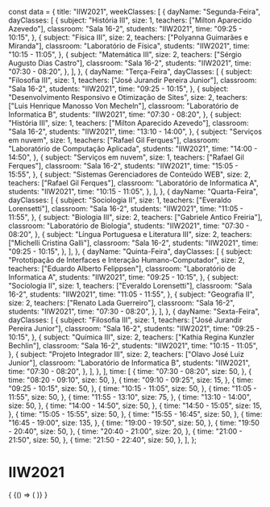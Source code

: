 const data = {
  title: "IIW2021",
  weekClasses: [
    {
      dayName: "Segunda-Feira",
      dayClasses: [
        {
          subject: "História III",
          size: 1,
          teachers: ["Milton Aparecido Azevedo"],
          classroom: "Sala 16-2",
          students: "IIW2021",
          time: "09:25 - 10:15",
        },
        {
          subject: "Física III",
          size: 2,
          teachers: ["Polyanna Guimarães e Miranda"],
          classroom: "Laboratório de Física",
          students: "IIW2021",
          time: "10:15 - 11:05",
        },
        {
          subject: "Matemática III",
          size: 2,
          teachers: ["Sérgio Augusto Dias Castro"],
          classroom: "Sala 16-2",
          students: "IIW2021",
          time: "07:30 - 08:20",
        },
      ],
    },
    {
      dayName: "Terça-Feira",
      dayClasses: [
        {
          subject: "Filosofia III",
          size: 1,
          teachers: ["José Jurandir Pereira Junior"],
          classroom: "Sala 16-2",
          students: "IIW2021",
          time: "09:25 - 10:15",
        },
        {
          subject: "Desenvolvimento Responsivo e Otimização de Sites",
          size: 2,
          teachers: ["Luis Henrique Manosso Von Mecheln"],
          classroom: "Laboratório de Informatica B",
          students: "IIW2021",
          time: "07:30 - 08:20",
        },
        {
          subject: "História III",
          size: 1,
          teachers: ["Milton Aparecido Azevedo"],
          classroom: "Sala 16-2",
          students: "IIW2021",
          time: "13:10 - 14:00",
        },
        {
          subject: "Serviços em nuvem",
          size: 1,
          teachers: ["Rafael Gil Ferques"],
          classroom: "Laboratório de Computação Aplicada",
          students: "IIW2021",
          time: "14:00 - 14:50",
        },
        {
          subject: "Serviços em nuvem",
          size: 1,
          teachers: ["Rafael Gil Ferques"],
          classroom: "Sala 16-2",
          students: "IIW2021",
          time: "15:05 - 15:55",
        },
        {
          subject: "Sistemas Gerenciadores de Conteúdo WEB",
          size: 2,
          teachers: ["Rafael Gil Ferques"],
          classroom: "Laboratório de Informatica A",
          students: "IIW2021",
          time: "10:15 - 11:05",
        },
      ],
    },
    {
      dayName: "Quarta-Feira",
      dayClasses: [
        {
          subject: "Sociologia II",
          size: 1,
          teachers: ["Everaldo Lorensetti"],
          classroom: "Sala 16-2",
          students: "IIW2021",
          time: "11:05 - 11:55",
        },
        {
          subject: "Biologia III",
          size: 2,
          teachers: ["Gabriele Antico Freiria"],
          classroom: "Laboratório de Biologia",
          students: "IIW2021",
          time: "07:30 - 08:20",
        },
        {
          subject: "Língua Portuguesa e Literatura III",
          size: 2,
          teachers: ["Michelli Cristina Galli"],
          classroom: "Sala 16-2",
          students: "IIW2021",
          time: "09:25 - 10:15",
        },
      ],
    },
    {
      dayName: "Quinta-Feira",
      dayClasses: [
        {
          subject: "Prototipação de Interfaces e Interação Humano-Computador",
          size: 2,
          teachers: ["Eduardo Alberto Felippsen"],
          classroom: "Laboratório de Informatica A",
          students: "IIW2021",
          time: "09:25 - 10:15",
        },
        {
          subject: "Sociologia II",
          size: 1,
          teachers: ["Everaldo Lorensetti"],
          classroom: "Sala 16-2",
          students: "IIW2021",
          time: "11:05 - 11:55",
        },
        {
          subject: "Geografia II",
          size: 2,
          teachers: ["Renato Lada Guerreiro"],
          classroom: "Sala 16-2",
          students: "IIW2021",
          time: "07:30 - 08:20",
        },
      ],
    },
    {
      dayName: "Sexta-Feira",
      dayClasses: [
        {
          subject: "Filosofia III",
          size: 1,
          teachers: ["José Jurandir Pereira Junior"],
          classroom: "Sala 16-2",
          students: "IIW2021",
          time: "09:25 - 10:15",
        },
        {
          subject: "Química III",
          size: 2,
          teachers: ["Kathia Regina Kunzler Bechlin"],
          classroom: "Sala 16-2",
          students: "IIW2021",
          time: "10:15 - 11:05",
        },
        {
          subject: "Projeto Integrador III",
          size: 2,
          teachers: ["Olavo José Luiz Junior"],
          classroom: "Laboratório de Informatica B",
          students: "IIW2021",
          time: "07:30 - 08:20",
        },
      ],
    },
  ],
  time: [
    {
      time: "07:30 - 08:20",
      size: 50,
    },
    {
      time: "08:20 - 09:10",
      size: 50,
    },
    {
      time: "09:10 - 09:25",
      size: 15,
    },
    {
      time: "09:25 - 10:15",
      size: 50,
    },
    {
      time: "10:15 - 11:05",
      size: 50,
    },
    {
      time: "11:05 - 11:55",
      size: 50,
    },
    {
      time: "11:55 - 13:10",
      size: 75,
    },
    {
      time: "13:10 - 14:00",
      size: 50,
    },
    {
      time: "14:00 - 14:50",
      size: 50,
    },
    {
      time: "14:50 - 15:05",
      size: 15,
    },
    {
      time: "15:05 - 15:55",
      size: 50,
    },
    {
      time: "15:55 - 16:45",
      size: 50,
    },
    {
      time: "16:45 - 19:00",
      size: 135,
    },
    {
      time: "19:00 - 19:50",
      size: 50,
    },
    {
      time: "19:50 - 20:40",
      size: 50,
    },
    {
      time: "20:40 - 21:00",
      size: 20,
    },
    {
      time: "21:00 - 21:50",
      size: 50,
    },
    {
      time: "21:50 - 22:40",
      size: 50,
    },
  ],
};

# IIW2021

<div>
  {
    <BrowserOnly>
      {() => (
        <Grid
          title={data.title}
          weekClasses={data.weekClasses}
          time={data.time}
        />
      )}
    </BrowserOnly>
  }
</div>
